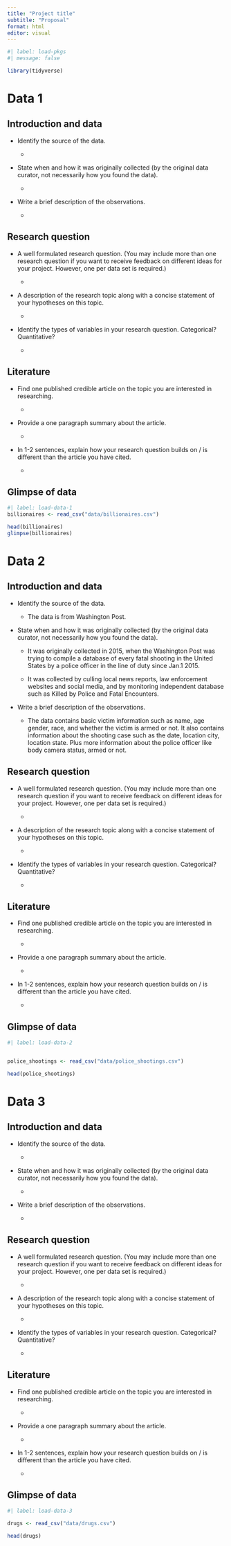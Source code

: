 ```yaml
---
title: "Project title"
subtitle: "Proposal"
format: html
editor: visual
---
```


```r
#| label: load-pkgs
#| message: false

library(tidyverse)
```

# Data 1

## Introduction and data

-   Identify the source of the data.

    -   

-   State when and how it was originally collected (by the original data curator, not necessarily how you found the data).

    -   

-   Write a brief description of the observations.

    -   

## Research question

-   A well formulated research question. (You may include more than one research question if you want to receive feedback on different ideas for your project. However, one per data set is required.)

    -   

-   A description of the research topic along with a concise statement of your hypotheses on this topic.

    -   

-   Identify the types of variables in your research question. Categorical? Quantitative?

    -   

## Literature

-   Find one published credible article on the topic you are interested in researching.

    -   

-   Provide a one paragraph summary about the article.

    -   

-   In 1-2 sentences, explain how your research question builds on / is different than the article you have cited.

    -   

## Glimpse of data

```r
#| label: load-data-1
billionaires <- read_csv("data/billionaires.csv")

head(billionaires)
glimpse(billionaires)


```

# Data 2

## Introduction and data

-   Identify the source of the data.

    -   The data is from Washington Post.

-   State when and how it was originally collected (by the original data curator, not necessarily how you found the data).

    -   It was originally collected in 2015, when the Washington Post was trying to compile a database of every fatal shooting in the United States by a police officer in the line of duty since Jan.1 2015.

    -   It was collected by culling local news reports, law enforcement websites and social media, and by monitoring independent database such as Killed by Police and Fatal Encounters.

-   Write a brief description of the observations.

    -   The data contains basic victim information such as name, age gender, race, and whether the victim is armed or not. It also contains information about the shooting case such as the date, location city, location state. Plus more information about the police officer like body camera status, armed or not.

## Research question

-   A well formulated research question. (You may include more than one research question if you want to receive feedback on different ideas for your project. However, one per data set is required.)

    -   

-   A description of the research topic along with a concise statement of your hypotheses on this topic.

    -   

-   Identify the types of variables in your research question. Categorical? Quantitative?

    -   

## Literature

-   Find one published credible article on the topic you are interested in researching.

    -   

-   Provide a one paragraph summary about the article.

    -   

-   In 1-2 sentences, explain how your research question builds on / is different than the article you have cited.

    -   

## Glimpse of data

```r
#| label: load-data-2


police_shootings <- read_csv("data/police_shootings.csv")

head(police_shootings)


```

# Data 3

## Introduction and data

-   Identify the source of the data.

    -   

-   State when and how it was originally collected (by the original data curator, not necessarily how you found the data).

    -   

-   Write a brief description of the observations.

    -   

## Research question

-   A well formulated research question. (You may include more than one research question if you want to receive feedback on different ideas for your project. However, one per data set is required.)

    -   

-   A description of the research topic along with a concise statement of your hypotheses on this topic.

    -   

-   Identify the types of variables in your research question. Categorical? Quantitative?

    -   

## Literature

-   Find one published credible article on the topic you are interested in researching.

    -   

-   Provide a one paragraph summary about the article.

    -   

-   In 1-2 sentences, explain how your research question builds on / is different than the article you have cited.

    -   

## Glimpse of data

```r
#| label: load-data-3

drugs <- read_csv("data/drugs.csv")

head(drugs)
```
